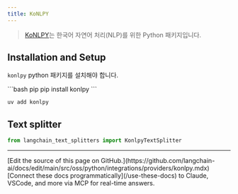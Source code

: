 ```yaml
---
title: KoNLPY
---
```


>[KoNLPY](https://konlpy.org/)는 한국어 자연어 처리(NLP)를 위한 Python 패키지입니다.


## Installation and Setup

`konlpy` python 패키지를 설치해야 합니다.

<CodeGroup>
```bash pip
pip install konlpy
```

```bash uv
uv add konlpy
```
</CodeGroup>

## Text splitter


```python
from langchain_text_splitters import KonlpyTextSplitter
```

---

<Callout icon="pen-to-square" iconType="regular">
    [Edit the source of this page on GitHub.](https://github.com/langchain-ai/docs/edit/main/src/oss/python/integrations/providers/konlpy.mdx)
</Callout>
<Tip icon="terminal" iconType="regular">
    [Connect these docs programmatically](/use-these-docs) to Claude, VSCode, and more via MCP for    real-time answers.
</Tip>
